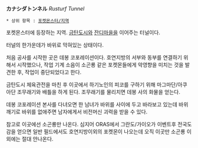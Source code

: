 '''カナシダトンネル''' ''Rusturf Tunnel''

 * 상위 항목 : [[포켓몬스터/지역]]

포켓몬스터에 등장하는 지역. [[금탄도시]]와 [[잔디마을]]을 이어주는 터널이다.

터널의 한가운데가 바위로 막혀있는 상태이다.

처음 공사를 시작한 곳은 데봉 코포레이션이다. 호연지방의 서부와 동부를 연결하기 위해서 시작했으나, 작업 기계 소음이 소곤룡 같은 포켓몬들에게 악영향을 미치는 것을 발견한 후, 작업이 중단되었다고 한다.

금탄도시 체육관전을 마친 후 이곳에서 하기노인의 피코를 구하기 위해 마그마단/아쿠아단 조무래기와 배틀을 하게 된다. 조무래기를 물리치면 데봉 사의 화물을 얻는다.

데봉 코포레이션 본사를 다녀오면 한 남녀가 바위를 사이에 두고 바라보고 있는데 바위깨기로 바위를 없애주면 남자에게서 비전머신 괴력을 받을 수 있다.

참고로 이곳에선 소곤룡만 나온다. 심지어 ORAS에서 그란도/가이오가 이벤트후 전국도감을 얻으면 일반 필드에서도 호연지방이외의 포켓몬이 나오는데 오직 이곳만 소곤룡 이외에는 절대 안나온다.
